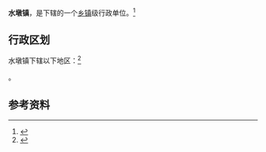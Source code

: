 {{中国乡级行政区|44/16/21/114/000}}

'''水墩镇'''，是{{PRC admin/fullname|44/16/21/114/000|3}}下辖的一个[[乡镇|乡镇]]级行政单位。<ref>{{PRC admin/ref sgc|{{PRC admin/parent|44/16/21/114/000}}}}</ref>

== 行政区划 ==

水墩镇下辖以下地区：<ref>{{PRC admin/ref sgc|44/16/21/114/000}}</ref>

{{PRC admin/children|44/16/21/114/000}}。

== 参考资料 ==

{{reflist}}

{{行政区划小作品}}
{{PRC admin/navcat|44/16/21/114/000}}